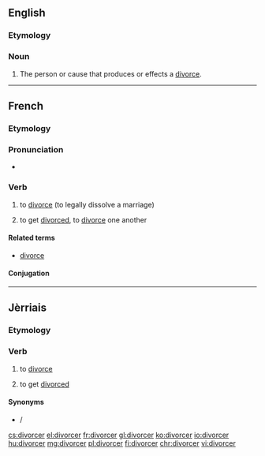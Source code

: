 ==English==

===Etymology===
{{suffix|divorce|er|lang=en}}

===Noun===
{{en-noun}}

# The person or cause that produces or effects a [[divorce]].
#: {{rfquotek|Drummond}}

{{Webster 1913}}

----

==French==

===Etymology===
{{suffix|divorce|er|lang=fr}}

===Pronunciation===
* {{IPA|/di.vɔʁ.se/|lang=fr}}

===Verb===
{{fr-verb}}

# {{context|transitive|lang=fr}} to [[divorce]] (to legally dissolve a marriage)
# {{context|reflexive|se divorcer|lang=fr}} to get [[divorce]]d, to [[divorce]] one another

====Related terms====
* [[divorce#French|divorce]]

====Conjugation====
{{fr-conj-cer|divor|avoir}}

----

==Jèrriais==

===Etymology===
{{rfe|lang=roa-jer}}

===Verb===
{{roa-jer-verb}}

# to [[divorce]]
# {{context|reflexive|s'divorcer|lang=roa-jer}} to get [[divorced]]

====Synonyms====
* {{l|roa-jer|dêmathier}}/{{l|roa-jer|s'dêmathier}}

[[cs:divorcer]]
[[el:divorcer]]
[[fr:divorcer]]
[[gl:divorcer]]
[[ko:divorcer]]
[[io:divorcer]]
[[hu:divorcer]]
[[mg:divorcer]]
[[pl:divorcer]]
[[fi:divorcer]]
[[chr:divorcer]]
[[vi:divorcer]]